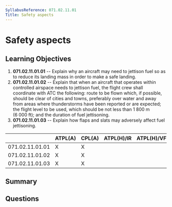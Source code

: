 ```yaml
---
SyllabusReference: 071.02.11.01
Title: Safety aspects
---
```


# Safety aspects

## Learning Objectives

1. **071.02.11.01.01** -- Explain why an aircraft may need to jettison fuel so
   as to reduce its landing mass in order to make a safe landing.
2. **071.02.11.01.02** -- Explain that when an aircraft that operates within
   controlled airspace needs to jettison fuel, the flight crew shall coordinate
   with ATC the following: route to be flown which, if possible, should be clear
   of cities and towns, preferably over water and away from areas where
   thunderstorms have been reported or are expected; the flight level to be
   used, which should be not less than 1 800 m (6 000 ft); and the duration of
   fuel jettisoning.
3. **071.02.11.01.03** -- Explain how flaps and slats may adversely affect fuel
   jettisoning.

|                 | ATPL(A) | CPL(A) | ATPL(H)/IR | ATPL(H)/VFR | CPL(H) | IR  | CBIR(A) |
| --------------- | ------- | ------ | ---------- | ----------- | ------ | --- | ------- |
| 071.02.11.01.01 | X       | X      |            |             |        |     |         |
| 071.02.11.01.02 | X       | X      |            |             |        |     |         |
| 071.02.11.01.03 | X       | X      |            |             |        |     |         |

## Summary

## Questions
